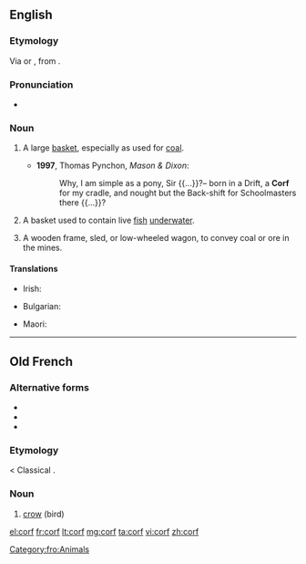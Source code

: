 ==English==

===Etymology===
Via {{etyl|gml|en}} {{term|korf|lang=gml}} or {{etyl|dum|en}} {{term|korf|lang=dum}}, from {{etyl|la|en}} {{term|corbis||basket|lang=la}}.

===Pronunciation===
* {{IPA|/kɔːf/}}

===Noun===
{{en-noun|corves|corfes}}

# {{context|mining|lang=en}} A large [[basket]], especially as used for [[coal]].
#* '''1997''', Thomas Pynchon, ''Mason & Dixon'':
#*: Why, I am simple as a pony, Sir {{...}}?– born in a Drift, a '''Corf''' for my cradle, and nought but the Back-shift for Schoolmasters there {{...}}?
# A basket used to contain live [[fish]] [[underwater]].
# {{context|mining|lang=en}} A wooden frame, sled, or low-wheeled wagon, to convey coal or ore in the mines.

====Translations====
{{trans-top|a large basket, especially as used for coal}}
* Irish: {{t|ga|féan guail|m}}
{{trans-mid}}
{{trans-bottom}}

{{trans-top|a basket used to contain live fish underwater}}
* Bulgarian: {{t+|bg|кошница|f|tr=kóshnitsa|sc=Cyrl}}
{{trans-mid}}
* Maori: {{t|mi|whakarino}}
{{trans-bottom}}

----

==Old French==

===Alternative forms===
* {{l|fro|corb}}
* {{l|fro|corp}}
* {{l|fro|crop}}

===Etymology===
{{etyl|VL.|fro}} {{term/t|la|*corbus}} < Classical {{etyl|la|fro}} {{term|corvus|lang=la}}.

===Noun===
{{fro-noun|m}}

# [[crow]] (bird)

[[Category:fro:Animals]]

[[el:corf]]
[[fr:corf]]
[[lt:corf]]
[[mg:corf]]
[[ta:corf]]
[[vi:corf]]
[[zh:corf]]